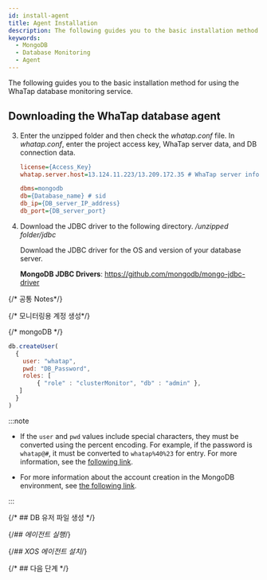 ```yaml
---
id: install-agent
title: Agent Installation
description: The following guides you to the basic installation method for using the WhaTap database monitoring service.
keywords:
  - MongoDB
  - Database Monitoring
  - Agent
---
```



The following guides you to the basic installation method for using the WhaTap database monitoring service.


<Agentsignupguide />

<Youtube ko='e_UpCgapfQY' en='MIo3HRIOt8M' ja='MIo3HRIOt8M' />


<Createprojectv2 />


<Accesskey />

## Downloading the WhaTap database agent


<Dbinstallagentsteps />

3. Enter the unzipped folder and then check the _whatap.conf_ file. In _whatap.conf_, enter the project access key, WhaTap server data, and DB connection data.

   ```ini title='whatap.conf'
   license={Access_Key}
   whatap.server.host=13.124.11.223/13.209.172.35 # WhaTap server information

   dbms=mongodb
   db={Database_name} # sid
   db_ip={DB_server_IP_address}
   db_port={DB_server_port}
   ```

4. Download the JDBC driver to the following directory. _/unzipped folder/jdbc_

   Download the JDBC driver for the OS and version of your database server.

   **MongoDB JDBC Drivers**: https://github.com/mongodb/mongo-jdbc-driver

{/* 공통 Notes*/}

<Dbinstallagentcommonnotes />

{/* 모니터링용 계정 생성*/}

<Dbcreatemonitoringaccount />

{/* mongoDB */}

```javascript
db.createUser(
  {
    user: "whatap",
    pwd: "DB_Password",
    roles: [
        { "role" : "clusterMonitor", "db" : "admin" },
   ]
  }
)
```

:::note

- If the `user` and `pwd` values ​​include special characters, they must be converted using the percent encoding. For example, if the password is `whatap@#`, it must be converted to `whatap%40%23` for entry. For more information, see the [following link](https://www.mongodb.com/docs/manual/reference/connection-string/#connection-string-components-1).

- For more information about the account creation in the MongoDB environment, see [the following link](https://www.mongodb.com/docs/manual/reference/method/db.createUser/).

:::

{/* ## DB 유저 파일 생성 */}

<DBuserDesc level={2} />


<Dbcreatedbuserfilebody />

{/*## 에이전트 실행*/}

<Dbrunagent />

{/*## XOS 에이전트 설치*/}

<Dbinstallxosagent />

{/* ## 다음 단계 */}

<NextStep />
